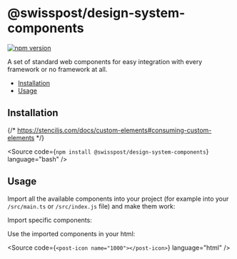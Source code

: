 
<Meta of={GettingStartedStories} />

# @swisspost/design-system-components

[![npm version](https://badge.fury.io/js/@swisspost%2Fdesign-system-components.svg)](https://badge.fury.io/js/@swisspost%2Fdesign-system-components)

A set of standard web components for easy integration with every framework or no framework at all.

<ul>
  <li><a href="#installation" target="_self">Installation</a></li>
  <li><a href="#usage" target="_self">Usage</a></li>
</ul>

## Installation

{/* https://stenciljs.com/docs/custom-elements#consuming-custom-elements */}

<Source
  code={`npm install @swisspost/design-system-components`}
  language="bash"
/>

## Usage

Import all the available components into your project (for example into your `/src/main.ts` or `/src/index.js` file) and make them work:

<Source
  code={SampleUseAll}
  language="javascript"
/>

Import specific components:

<Source
  code={SampleUseSpecific}
  language="javascript"
/>

Use the imported components in your html:

<Source
  code={`<post-icon name="1000"></post-icon>`}
  language="html"
/>

